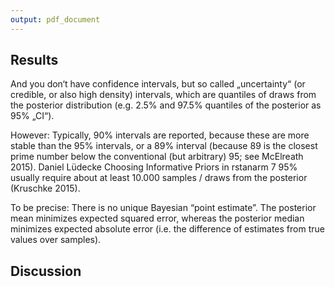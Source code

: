 ```yaml
---
output: pdf_document
---
```



## Results

And you don‘t have confidence intervals, but so called
„uncertainty“ (or credible, or also high density) intervals,
which are quantiles of draws from the posterior distribution
(e.g. 2.5% and 97.5% quantiles of the posterior as 95% „CI“).

However: Typically, 90% intervals are reported, because these are
more stable than the 95% intervals, or a 89% interval (because 89 is
the closest prime number below the conventional (but arbitrary) 95;
see McElreath 2015).
Daniel Lüdecke Choosing Informative Priors in rstanarm 7
95% usually require about at least 10.000 samples / draws from the posterior (Kruschke 2015).


To be precise: There is no unique
Bayesian “point estimate”. The
posterior mean minimizes expected
squared error, whereas the posterior
median minimizes expected absolute
error (i.e. the difference of estimates
from true values over samples).

## Discussion



